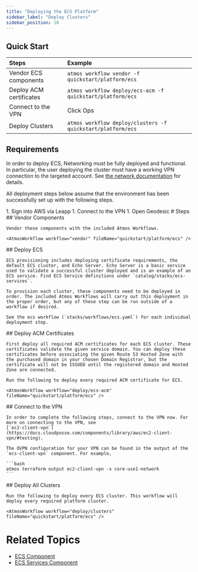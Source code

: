 ```yaml
---
title: "Deploying the ECS Platform"
sidebar_label: "Deploy Clusters"
sidebar_position: 10
---
```


## Quick Start

| Steps                   | Example                                 |
| :---------------------- | :-------------------------------------- |
| Vendor ECS components   | `atmos workflow vendor -f quickstart/platform/ecs`          |
| Deploy ACM certificates | `atmos workflow deploy/ecs-acm -f quickstart/platform/ecs`  |
| Connect to the VPN      | Click Ops                               |
| Deploy Clusters         | `atmos workflow deploy/clusters -f quickstart/platform/ecs` |

## Requirements

In order to deploy ECS, Networking must be fully deployed and functional. In particular, the user deploying the cluster must have a working VPN connection to the targeted account. See [the network documentation](/layers/network/) for details.

All deployment steps below assume that the environment has been successfully set up with the following steps.

<Steps>
  1. Sign into AWS via Leapp
  1. Connect to the VPN
  1. Open Geodesic
</Steps>

<Steps>
  # Steps

  <Step>
    ## <StepNumber/> Vendor Components

    Vendor these components with the included Atmos Workflows.

    <AtmosWorkflow workflow="vendor" fileName="quickstart/platform/ecs" />

  </Step>

  <Step>
    ## <StepNumber/> Deploy ECS

    ECS provisioning includes deploying certificate requirements, the default ECS cluster, and Echo Server. Echo Server is a basic service used to validate a successful cluster deployed and is an example of an ECS service. Find ECS Service definitions under `catalog/stacks/ecs-services`.

    To provision each cluster, these components need to be deployed in order. The included Atmos Workflows will carry out this deployment in the proper order, but any of these step can be run outside of a workflow if desired.

    See the ecs workflow (`stacks/workflows/ecs.yaml`) for each individual deployment step.
  </Step>

  <Step>
    ## <StepNumber/> Deploy ACM Certificates

    First deploy all required ACM certificates for each ECS cluster. These certificates validate the given service domain. You can deploy these certificates before associating the given Route 53 Hosted Zone with the purchased domain in your chosen Domain Registrar, but the certificate will not be ISSUED until the registered domain and Hosted Zone are connected.

    Run the following to deploy every required ACM certificate for ECS.

    <AtmosWorkflow workflow="deploy/ecs-acm" fileName="quickstart/platform/ecs" />

  </Step>

  <Step>
    ## <StepNumber/> Connect to the VPN

    In order to complete the following steps, connect to the VPN now. For more on connecting to the VPN, see
    [`ec2-client-vpn`](https://docs.cloudposse.com/components/library/aws/ec2-client-vpn/#testing).

    The OVPN configuration for your VPN can be found in the output of the `ecs-client-vpn` component. For example,

    ```bash
    atmos terraform output ec2-client-vpn -s core-use1-network
    ```

  </Step>

  <Step>
    ## <StepNumber/> Deploy All Clusters

    Run the following to deploy every ECS cluster. This workflow will deploy every required platform cluster.

    <AtmosWorkflow workflow="deploy/clusters" fileName="quickstart/platform/ecs" />

  </Step>
</Steps>

# Related Topics

- [ECS Component](/components/library/aws/ecs/)
- [ECS Services Component](/components/library/aws/ecs-service/)
